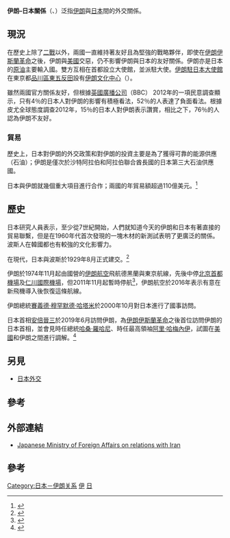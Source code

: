{{lead section too long|time=2019-09-10T18:45:03+00:00}}
{{Expand language|ja|date=2016年10月}}

{{Infobox Bilateral relations|伊朗－日本|Iran|Japan}}

'''伊朗–日本關係'''（{{lang-fa|روابط ایران و ژاپن}}、{{lang-ja|日本とイランの関係}}）泛指[[伊朗|伊朗]]與[[日本|日本]]間的外交關係。

== 現況 ==
在歷史上除了[[二戰|二戰]]以外，兩國一直維持著友好且為堅強的戰略夥伴，即使在[[伊朗伊斯蘭革命|伊朗伊斯蘭革命]]之後，伊朗與[[美國|美國]]交惡，仍不影響伊朗與日本的友好關係。伊朗亦是日本的[[原油|原油]]主要輸入國。雙方互相在首都設立大使館，並派駐大使。[[伊朗駐日本大使館|伊朗駐日本大使館]]在東京都[[品川區|品川區]][[東五反田|東五反田]]設有[[伊朗文化中心|伊朗文化中心]]（{{lang|ja|イラン文化センター}}）。

雖然兩國官方關係友好，但根據[[英國廣播公司|英國廣播公司]]（BBC） 2012年的一項民意調查顯示，只有4％的日本人對伊朗的影響有積極看法，52％的人表達了負面看法。根據皮尤全球態度調查2012年，15％的日本人對伊朗表示讚賞，相比之下，76％的人認為伊朗不友好。

=== 貿易 ===
歷史上，日本對伊朗的外交政策和對伊朗的投資主要是為了獲得可靠的能源供應（石油）；伊朗是僅次於沙特阿拉伯和阿拉伯聯合酋長國的日本第三大石油供應國。

日本與伊朗就幾個重大項目進行合作；兩國的年貿易額超過110億美元。<ref>{{Cite web |url=http://www.presstv.com/detail.aspx?id=119540&sectionid=351020104 |title=存档副本 |accessdate=2019-07-06 |archive-date=2010-03-01 |archive-url=https://web.archive.org/web/20100301084208/http://presstv.com/detail.aspx?id=119540&sectionid=351020104 |dead-url=no }}</ref>

== 歷史 ==
日本研究人員表示，至少從7世紀開始，人們就知道今天的伊朗和日本有著直接的貿易聯繫，但是在1960年代首次發現的一塊木材的新測試表明了更廣泛的關係。波斯人在韓國都也有較強的文化影響力。

在現代，日本與波斯於1929年8月正式建交。<ref name="MOFA">{{cite web|url=http://www.mofa.go.jp/region/middle_e/iran/index.html|publisher=Ministry of Foreign Affairs, Japan|date=July 2007|accessdate=2007-08-07|title=Japan-Iran relations|archive-date=2021-01-26|archive-url=https://web.archive.org/web/20210126034834/https://www.mofa.go.jp/region/middle_e/iran/index.html|dead-url=no}}</ref>

伊朗於1974年11月起由國營的[[伊朗航空|伊朗航空]]飛航德黑蘭與東京航線，先後中停[[北京首都機場|北京首都機場]]及[[仁川國際機場|仁川國際機場]]，但2011年11月起暫時停航<ref>{{cite news|newspaper=[[毎日新聞|毎日新聞]]|title=イラン航空：成田定期便を運休へ|date=2011-11-01|page=24; 社会面|location=東京|publisher=毎日新聞社}}</ref>，伊朗航空於2016年表示有意在新飛機導入後恢復這條航線。

伊朗總統[[穆罕默德·哈塔米|賽義德·穆罕默德·哈塔米]]於2000年10月對日本進行了國事訪問。

日本首相[[安倍晉三|安倍晉三]]於2019年6月訪問伊朗，為[[伊朗伊斯蘭革命|伊朗伊斯蘭革命]]之後首位訪問伊朗的日本首相，並會見時任總統[[哈桑·羅哈尼|哈桑·羅哈尼]]、時任最高領袖[[阿里·哈梅內伊|阿里·哈梅內伊]]，試圖在[[美國|美國]]和伊朗之間進行調解。<ref>{{cite web|url=https://apnews.com/3b7344d750fa48a7a104adf73bc59456|title=Japan premier warns US, Iran 'accidental conflict' possible|first1=Amir|last1=Vahdat|first2=Aya|last2=Batrawy|first3=Jon|last3=Gambrell|date=12 June 2019|website=AP NEWS|access-date=13 June 2019|archive-date=2020-12-11|archive-url=https://web.archive.org/web/20201211151133/https://apnews.com/3b7344d750fa48a7a104adf73bc59456|dead-url=no}}</ref>

== 另見 ==
* [[日本外交|日本外交]]

== 參考 ==
{{reflist|2}}

== 外部連結 ==
*[http://www.mofa.go.jp/region/middle_e/iran/index.html Japanese Ministry of Foreign Affairs on relations with Iran] {{Wayback|url=http://www.mofa.go.jp/region/middle_e/iran/index.html |date=20210126034834 }}

== 參考 ==
{{reflist|2}}

{{日本外交}}
{{伊朗外交}}

[[Category:日本－伊朗关系|Category:日本－伊朗关系]]
[[Category:日本雙邊關係|伊]]
[[Category:伊朗雙邊關係|日]]